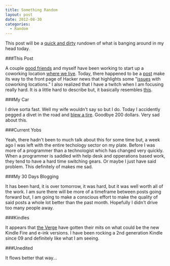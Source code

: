 ```yaml
---
title: Something Random
layout: post
date: 2012-08-30
categories:
  - Random
---
```


This post will be a [quick and dirty][1] rundown of what is banging
around in my head today.

###This Post

A couple [good friends][2] and myself have been working to start up a
coworking location [where we live][3]. Today, there happened to be a
[post][5] make its way to the front page of Hacker news that highlights some
"[issues][4] with coworking locations." I also realized that I have a
twitch when I am focusing really hard. It is a little hard to describe
but, it basically resembles [this][6].

###My Car

I drive sorta fast. Well my wife wouldn't say so but I do. Today I
accidently pegged a divet in the road and [blew a tire][7]. Goodbye 200
dollars. Very sad about this.

###Current Yobs

Yeah, there hadn't been to much talk about this for some time but, a
week ago I was left with the entire techology sector on my plate. Before
I was more of a programmer than a technologist which has changed very
quickly. When a programmer is saddled with help desk and opperations
based work, they tend to have a hard time switching gears. Or maybe I
just have said problem. This definitely of makes me sad.

###My 30 Days Blogging

It has been hard, it is over tomorrow, it was hard, but it was well
worth all of the work. I am sure there will be more of a timeframe
between posts going forward but, I am going to make a conscious effort
to make the quality of said posts a whole lot better than the past
month. Hopefully I didn't drive too many people away.

###Kindles

It appears that [the Verge][8] have gotten their mits on what could be
the new Kindle Fire and e-ink versions. I have been rocking a 2nd
generation Kindle since 09 and definitely like what I am seeing.

###Unedited

It flows better that way...

[1]: https://gimmebar.com/view/5031916aaac422225b000016/big
[2]: http://1.bp.blogspot.com/-PMU7W3HEbaQ/T8NBPZ66XFI/AAAAAAAABYk/AQCRm7tEoMM/s1600/friendship_kittens.png
[3]: http://cloudbacon.com
[4]: #
[5]: http://founderware.co/start-up/ten-rules-for-shared-working-spaces/
[6]: #
[7]: http://weknowmemes.com/wp-content/uploads/2012/06/fuck-you-i-am-cat.jpg
[8]: http://www.theverge.com/2012/8/30/3280770/amazon-kindle-paperwhite-display
